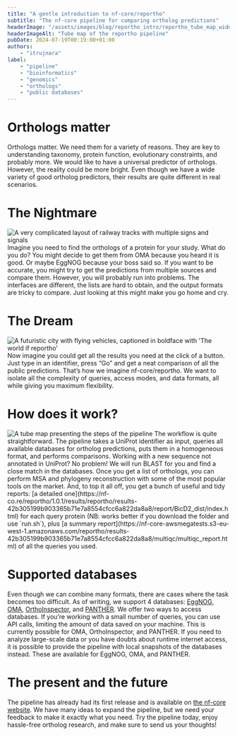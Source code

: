 ```yaml
---
title: "A gentle introduction to nf-core/reportho"
subtitle: "The nf-core pipeline for comparing ortholog predictions"
headerImage: "/assets/images/blog/reportho_intro/reportho_tube_map_wide.png"
headerImageAlt: "Tube map of the reportho pipeline"
pubDate: 2024-07-19T00:19:00+01:00
authors:
    - "itrujnara"
label:
    - "pipeline"
    - "bioinformatics"
    - "genomics"
    - "orthologs"
    - "public databases"
---
```




# Orthologs matter

Orthologs matter. We need them for a variety of reasons. They are key to understanding taxonomy, protein function, evolutionary constraints, and probably more. We would like to have a universal predictor of orthologs. However, the reality could be more bright. Even though we have a wide variety of good ortholog predictors, their results are quite different in real scenarios.

# The Nightmare

<Image
    class="d-block m-auto"
    src={train_tracks}
    alt="A very complicated layout of railway tracks with multiple signs and signals"
/>
Imagine you need to find the orthologs of a protein for your study. What do you do? You might decide to get them from
OMA because you heard it is good. Or maybe EggNOG because your boss said so. If you want to be accurate, you might try
to get the predictions from multiple sources and compare them. However, you will probably run into problems. The
interfaces are different, the lists are hard to obtain, and the output formats are tricky to compare. Just looking at
this might make you go home and cry.

# The Dream

<Image
    class="d-block m-auto"
    src={the_world_if}
    alt="A futuristic city with flying vehicles, captioned in boldface with 'The world if reportho'"
/>
Now imagine you could get all the results you need at the click of a button. Just type in an identifier, press “Go” and
get a neat comparison of all the public predictions. That’s how we imagine nf-core/reportho. We want to isolate all the
complexity of queries, access modes, and data formats, all while giving you maximum flexibility.

# How does it work?

<Image class="d-block m-auto" src={reportho_tube_map} alt="A tube map presenting the steps of the pipeline" />
The workflow is quite straightforward. The pipeline takes a UniProt identifier as input, queries all available databases
for ortholog predictions, puts them in a homogeneous format, and performs comparisons. Working with a new sequence not
annotated in UniProt? No problem! We will run BLAST for you and find a close match in the databases. Once you get a list
of orthologs, you can perform MSA and phylogeny reconstruction with some of the most popular tools on the market. And,
to top it all off, you get a bunch of useful and tidy reports: [a detailed
one](https://nf-co.re/reportho/1.0.1/results/reportho/results-42b305199b903365b71e7a8554cfcc6a822da8a8/report/BicD2_dist/index.html)
for each query protein (NB: works better if you download the folder and use `run.sh`), plus [a summary
report](https://nf-core-awsmegatests.s3-eu-west-1.amazonaws.com/reportho/results-42b305199b903365b71e7a8554cfcc6a822da8a8/multiqc/multiqc_report.html)
of all the queries you used.

# Supported databases

Even though we can combine many formats, there are cases where the task becomes too difficult. As of writing, we support 4 databases: [EggNOG](https://eggnog5.embl.de), [OMA](https://omabrowser.org), [OrthoInspector](https://lbgi.fr/orthoinspector/), and [PANTHER](https://pantherdb.org). We offer two ways to access databases. If you’re working with a small number of queries, you can use API calls, limiting the amount of data saved on your machine. This is currently possible for OMA, OrthoInspector, and PANTHER. If you need to analyze large-scale data or you have doubts about runtime internet access, it is possible to provide the pipeline with local snapshots of the databases instead. These are available for EggNOG, OMA, and PANTHER.

# The present and the future

The pipeline has already had its first release and is available on [the nf-core website](nf-co.re/reportho). We have many ideas to expand the pipeline, but we need your feedback to make it exactly what you need. Try the pipeline today, enjoy hassle-free ortholog research, and make sure to send us your thoughts!
